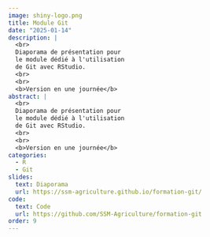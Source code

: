 ```yaml
---
image: shiny-logo.png
title: Module Git
date: "2025-01-14"
description: |
  <br>
  Diaporama de présentation pour
  le module dédié à l'utilisation
  de Git avec RStudio.
  <br>
  <br>
  <b>Version en une journée</b> 
abstract: |
  <br>
  Diaporama de présentation pour
  le module dédié à l'utilisation
  de Git avec RStudio.
  <br>
  <br>
  <b>Version en une journée</b> 
categories:
  - R
  - Git
slides:
  text: Diaporama
  url: https://ssm-agriculture.github.io/formation-git/
code:
  text: Code 
  url: https://github.com/SSM-Agriculture/formation-git
order: 9
---
```

